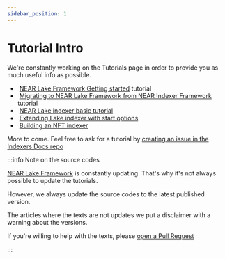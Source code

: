 ```yaml
---
sidebar_position: 1
---
```



# Tutorial Intro

We're constantly working on the Tutorials page in order to provide you as much useful info as possible.

- &#8203;<ProgrammingLanguage lang="rust" small /> [NEAR Lake Framework Getting started](/tutorials/lake/near-lake-state-changes-indexer) tutorial
- &#8203;<ProgrammingLanguage lang="rust" small /> [Migrating to NEAR Lake Framework from NEAR Indexer Framework](/tutorials/lake/migrating-to-near-lake-framework) tutorial
- &#8203;<ProgrammingLanguage lang="js" small /> [NEAR Lake indexer basic tutorial](/tutorials/lake/js-lake-indexer)
- &#8203;<ProgrammingLanguage lang="rust" small /> [Extending Lake indexer with start options](/tutorials/lake/lake-start-options)
- &#8203;<ProgrammingLanguage lang="js" small /> [Building an NFT indexer](/tutorials/lake/nft-indexer)

More to come. Feel free to ask for a tutorial by [creating an issue in the Indexers Docs repo](https://github.com/near/indexers-docs/issues)

:::info Note on the source codes

[NEAR Lake Framework](/docs/projects/near-lake-framework) is constantly updating. That's why it's not always possible to update the tutorials.

However, we always update the source codes to the latest published version.

The articles where the texts are not updates we put a disclaimer with a warning about the versions.

If you're willing to help with the texts, please [open a Pull Request](https://github.com/near/indexers-docs)

:::
